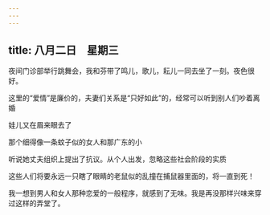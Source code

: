 ```yaml
---
---
---
```

title: 八月二日　星期三
---




夜间门诊部举行跳舞会，我和芬带了鸣儿，歌儿，耘儿一同去坐了一刻。夜色很好。

这里的“爱情”是廉价的，夫妻们关系是“只好如此”的，经常可以听到别人们吵着离婚

娃儿又在眉来眼去了

那个细得像一条蚊子似的女人和那广东的小

听说她丈夫组织上提出了抗议。从个人出发，忽略这些社会阶段的实质

这些人们将要永远一只瞎了眼睛的老鼠似的乱撞在捕鼠器里面的，将一直到死！

我一想到男人和女人那种恋爱的一般程序，就感到了无味。我是再没那样兴味来穿过这样的弄堂了。